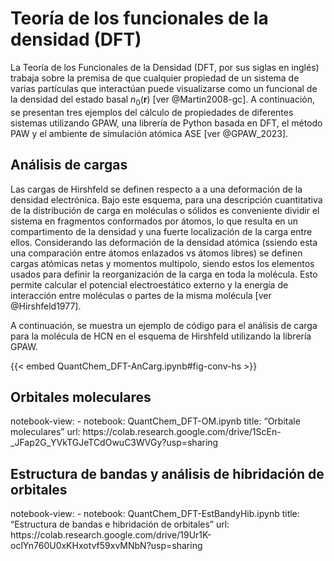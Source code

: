 # Teoría de los funcionales de la densidad (DFT)

La Teoría de los Funcionales de la Densidad (DFT, por sus siglas en inglés) trabaja sobre la premisa de que cualquier propiedad de un sistema de varias partículas que interactúan puede visualizarse como un funcional de la densidad del estado basal $n_0(\textbf{r})$ [ver @Martin2008-gc]. A continuación, se presentan tres ejemplos del cálculo de propiedades de diferentes sistemas utilizando GPAW, una librería de Python basada en DFT, el método PAW y el ambiente de simulación atómica ASE [ver @GPAW_2023]. 

## Análisis de cargas

Las cargas de Hirshfeld se definen respecto a a una deformación de la densidad electrónica. Bajo este esquema, para una descripción cuantitativa 
de la distribución de carga en moléculas o sólidos es conveniente dividir el sistema en fragmentos conformados por átomos, lo
que resulta en un compartimento de la densidad y una fuerte localización de la carga entre ellos. Considerando las deformación de la densidad atómica (ssiendo esta una comparación entre átomos enlazados vs átomos libres) 
se definen cargas atómicas netas y momentos multipolo, siendo estos los elementos usados para definir la reorganización de la carga en toda la molécula. Esto permite calcular el potencial electroestático externo y la energía de interacción 
entre moléculas o partes de la misma molécula [ver @Hirshfeld1977].

A continuación, se muestra un ejemplo de código para el análisis de carga para la molécula de HCN en el esquema de Hirshfeld utilizando la librería GPAW.


{{< embed QuantChem_DFT-AnCarg.ipynb#fig-conv-hs >}}


## Orbitales moleculares

notebook-view:
  - notebook: QuantChem_DFT-OM.ipynb
    title: "Orbitale moleculares"
    url: https://colab.research.google.com/drive/1ScEn-_JFap2G_YVkTGJeTCdOwuC3WVGy?usp=sharing

## Estructura de bandas y análisis de hibridación de orbitales

notebook-view:
  - notebook: QuantChem_DFT-EstBandyHib.ipynb
    title: "Estructura de bandas e hibridación de orbitales"
    url: https://colab.research.google.com/drive/19Ur1K-oclYn760U0xKHxotvf59xvMNbN?usp=sharing